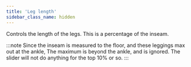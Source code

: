 ```yaml
---
title: 'Leg length'
sidebar_class_name: hidden
---
```


Controls the length of the legs. This is a percentage of the inseam.

:::note
Since the inseam is measured to the floor, and these leggings max out at the ankle,
The maximum is beyond the ankle, and is ignored. The slider will not do anything
for the top 10% or so.
:::
